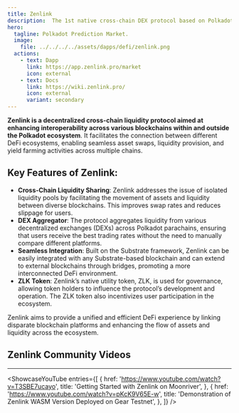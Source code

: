 ```yaml
---
title: Zenlink
description:  The 1st native cross-chain DEX protocol based on Polkadot.
hero:
  tagline: Polkadot Prediction Market.
  image: 
    file: ../../../../assets/dapps/defi/zenlink.png
  actions:
    - text: Dapp
      link: https://app.zenlink.pro/market
      icon: external
    - text: Docs
      link: https://wiki.zenlink.pro/
      icon: external
      variant: secondary
---
```



**Zenlink is a decentralized cross-chain liquidity protocol aimed at enhancing interoperability across various blockchains within and outside the Polkadot ecosystem**. It facilitates the connection between different DeFi ecosystems, enabling seamless asset swaps, liquidity provision, and yield farming activities across multiple chains.
## **Key Features of Zenlink:**
- **Cross-Chain Liquidity Sharing**: Zenlink addresses the issue of isolated liquidity pools by facilitating the movement of assets and liquidity between diverse blockchains. This improves swap rates and reduces slippage for users.
- **DEX Aggregator**: The protocol aggregates liquidity from various decentralized exchanges (DEXs) across Polkadot parachains, ensuring that users receive the best trading rates without the need to manually compare different platforms.
- **Seamless Integration**: Built on the Substrate framework, Zenlink can be easily integrated with any Substrate-based blockchain and can extend to external blockchains through bridges, promoting a more interconnected DeFi environment.
- **ZLK Token**: Zenlink’s native utility token, ZLK, is used for governance, allowing token holders to influence the protocol’s development and operation. The ZLK token also incentivizes user participation in the ecosystem.

Zenlink aims to provide a unified and efficient DeFi experience by linking disparate blockchain platforms and enhancing the flow of assets and liquidity across the ecosystem.

 ## Zenlink Community Videos
------------
<ShowcaseYouTube
  entries={[
    {
      href: 'https://www.youtube.com/watch?v=T3SBE7ucayo',
      title: 'Getting Started with Zenlink on Moonriver',
    },
        {
        href: 'https://www.youtube.com/watch?v=pKcK9V65E-w',
      title: 'Demonstration of Zenlink WASM Version Deployed on Gear Testnet',
    },
  ]} />